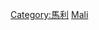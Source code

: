 {{Commons category|Subdivisions of Mali}}
{{Catmore}}

[[Category:馬利|Category:馬利]]
[[Category:非洲國家行政區劃|Mali]]